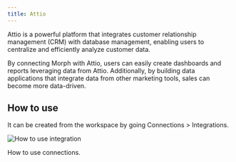 ```yaml
---
title: Attio
---
```


Attio is a powerful platform that integrates customer relationship management (CRM) with database management, enabling users to centralize and efficiently analyze customer data.

By connecting Morph with Attio, users can easily create dashboards and reports leveraging data from Attio. Additionally, by building data applications that integrate data from other marketing tools, sales can become more data-driven.

## How to use

It can be created from the workspace by going Connections > Integrations.

<img
    src="/assets/images/integrations/integrations-how-to-use.png"
    alt="How to use integration"
/>

<CardGroup cols={1}>
    <Card title="Connector: DB / DWH / SaaS" href="/docs/en/data-sources/connectors">
        How to use connections.
    </Card>
</CardGroup>
